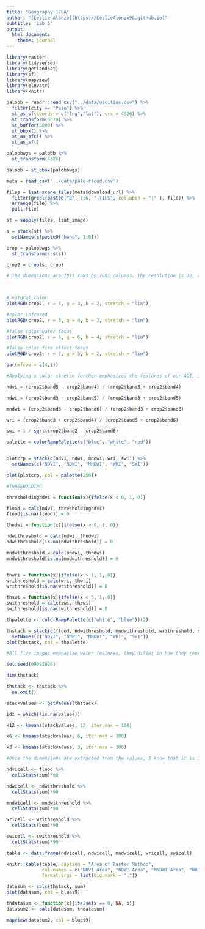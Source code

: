 ```yaml
---
title: "Geography 176A"
author: "[Leslie Alonzo](https://LeslieAlonzo98.github.io)"
subtitle: 'Lab 5'
output:
  html_document:
    theme: journal
---
```


```r
library(raster)
library(tidyverse)
library(getlandsat)
library(sf)
library(mapview)
library(elevatr)
library(knitr)
```

```r
palobb = readr::read_csv("../data/uscities.csv") %>%
  filter(city == "Palo") %>% 
  st_as_sf(coords = c("lng","lat"), crs = 4326) %>% 
  st_transform(5070) %>% 
  st_buffer(5000) %>% 
  st_bbox() %>% 
  st_as_sfc() %>% 
  st_as_sf()

palobbwgs = palobb %>% 
  st_transform(4326)

palobb = st_bbox(palobbwgs)
```

```r
meta = read_csv('../data/palo-flood.csv')

files = lsat_scene_files(meta$download_url) %>% 
  filter(grepl(paste0("B", 1:6, ".TIF$", collapse = "|" ), file)) %>%
  arrange(file) %>%
  pull(file)

st = sapply(files, lsat_image)

s = stack(st) %>% 
  setNames(c(paste0("band", 1:6)))

crop = palobbwgs %>% 
  st_transform(crs(s))

crop2 = crop(s, crop)

# The dimensions are 7811 rows by 7681 columns. The resolution is 30, and the CRS is WSG83. The dimensions of the cropped image changes to 340 rows by 346 columns, the resolution and CRS remain the same.

  
```

```r
# natural color
plotRGB(crop2, r = 4, g = 3, b = 2, stretch = "lin")

#color infrared
plotRGB(crop2, r = 5, g = 4, b = 3, stretch = "lin")

#false color water focus
plotRGB(crop2, r = 5, g = 6, b = 4, stretch = "lin")

#false color fire effect focus
plotRGB(crop2, r = 7, g = 5, b = 2, stretch = "lin")

par(mfrow = c(4,1))

#Applying a color stretch further emphasizes the features of our AOI, in these specific images the feature that it mostly shown is water.


```

```r
ndvi = (crop2$band5 - crop2$band4) / (crop2$band5 + crop2$band4)

ndwi = (crop2$band3 - crop2$band5) / (crop2$band3 + crop2$band5)

mndwi = (crop2$band3 - crop2$band6) / (crop2$band3 + crop2$band6)

wri = (crop2$band3 + crop2$band4) / (crop2$band5 + crop2$band6)

swi = 1 / sqrt(crop2$band2 - crop2$band6)

palette = colorRampPalette(c("blue", "white", "red"))


plotcrp = stack(c(ndvi, ndwi, mndwi, wri, swi)) %>% 
  setNames(c("NDVI", "NDWI", "MNDWI", "WRI", "SWI"))

plot(plotcrp, col = palette(256))

#THRESHOLDING

thresholdingndvi = function(x){ifelse(x < 0, 1, 0)}

flood = calc(ndvi, thresholdingndvi)
flood[is.na(flood)] = 0

thndwi = function(x){ifelse(x > 0, 1, 0)}

ndwithreshold = calc(ndwi, thndwi)
ndwithreshold[is.na(ndwithreshold)] = 0

mndwithreshold = calc(mndwi, thndwi)
mndwithreshold[is.na(mndwithreshold)] = 0


thwri = function(x){ifelse(x > 1, 1, 0)}
writhreshold = calc(wri, thwri)
writhreshold[is.na(writhreshold)] = 0

thswi = function(x){ifelse(x < 5, 1, 0)}
swithreshold = calc(swi, thswi)
swithreshold[is.na(swithreshold)] = 0

thpalette <- colorRampPalette(c("white", "blue"))(2)

thstack = stack(c(flood, ndwithreshold, mndwithreshold, writhreshold, swithreshold)) %>% 
  setNames(c("NDVI", "NDWI", "MNDWI", "WRI", "SWI"))
plot(thstack, col = thpalette)

#All five images emphasize water features, they differ in how they represent water features and vegetation.
```

```r
set.seed(09092020)

dim(thstack)

thstack <- thstack %>% 
  na.omit()

stackvalues <- getValues(thstack)

idx = which(!is.na(values))

k12 <- kmeans(stackvalues, 12, iter.max = 100)

k6 <- kmeans(stackvalues, 6, iter.max = 100)

k3 <- kmeans(stackvalues, 3, iter.max = 100)

#Once the dimensions are extracted from the values, I know that it is 340 rows by 346 columns with five layers.

```

```r

ndvicell <- flood %>% 
  cellStats(sum)*90

ndwicell <- ndwithreshold %>% 
  cellStats(sum)*90

mndwicell <- mndwithreshold %>% 
  cellStats(sum)*90

wricell <- writhreshold %>% 
  cellStats(sum)*90

swicell <- swithreshold %>% 
  cellStats(sum)*90

table <- data.frame(ndvicell, ndwicell, mndwicell, wricell, swicell)

knitr::kable(table, caption = "Area of Raster Method",
             col.names = c("NDVI Area", "NDWI Area", "MNDWI Area", "WRI Area", "SWI Area"),
             format.args = list(big.mark = ","))

datasum <- calc(thstack, sum)
plot(datasum, col = blues9)

thdatasum <- function(x){ifelse(x == 0, NA, x)}
datasum2 <- calc(datasum, thdatasum)

mapview(datasum2, col = blues9)
```